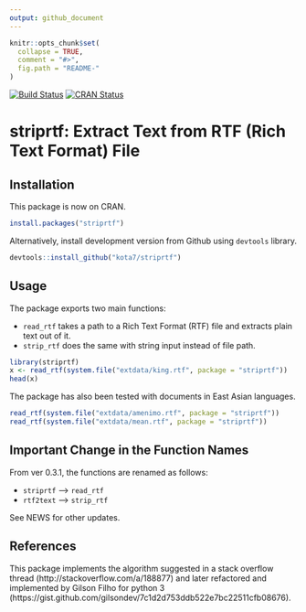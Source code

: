 ```yaml
---
output: github_document
---
```


<!-- README.md is generated from README.Rmd. Please edit that file -->

```r
knitr::opts_chunk$set(
  collapse = TRUE,
  comment = "#>",
  fig.path = "README-"
)
```


[![Build Status](https://travis-ci.org/kota7/striprtf.svg?branch=master)](https://travis-ci.org/kota7/striprtf)
[![CRAN Status](http://www.r-pkg.org/badges/version/striprtf)](http://www.r-pkg.org/badges/version/striprtf)

# striprtf: Extract Text from RTF (Rich Text Format) File


## Installation

This package is now on CRAN.

```R
install.packages("striprtf")
```

Alternatively, install development version from Github using `devtools` library.
```R
devtools::install_github("kota7/striprtf")
```


## Usage

The package exports two main functions: 

- `read_rtf` takes a path to a Rich Text Format (RTF) file and extracts plain text out of it.
- `strip_rtf` does the same with string input instead of file path.

```r
library(striprtf)
x <- read_rtf(system.file("extdata/king.rtf", package = "striprtf"))
head(x)
```

The package has also been tested with documents in East Asian languages.
```r
read_rtf(system.file("extdata/amenimo.rtf", package = "striprtf"))
read_rtf(system.file("extdata/mean.rtf", package = "striprtf"))
```


## Important Change in the Function Names

From ver 0.3.1, the functions are renamed as follows:

- `striprtf` --> `read_rtf`
- `rtf2text` --> `strip_rtf`

See NEWS for other updates.


## References

This package implements the algorithm suggested in a stack overflow thread
(http://stackoverflow.com/a/188877) and later refactored and implemented 
by Gilson Filho for python 3 (https://gist.github.com/gilsondev/7c1d2d753ddb522e7bc22511cfb08676).




